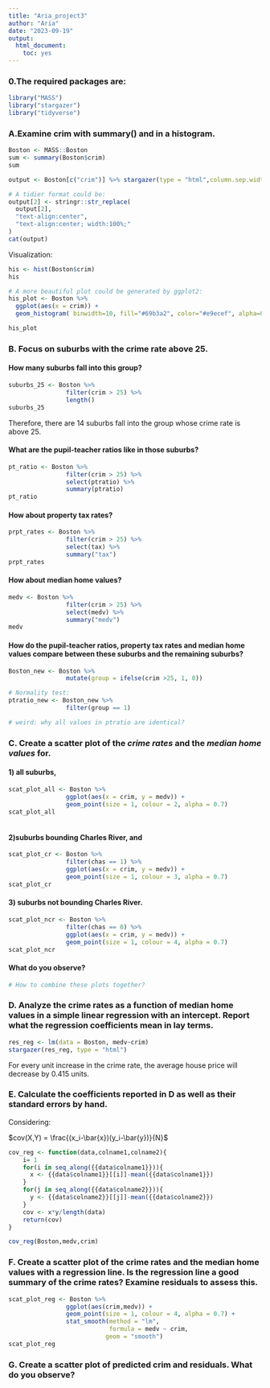 ```yaml
---
title: "Aria_project3"
author: "Aria"
date: "2023-09-19"
output: 
  html_document: 
    toc: yes
---
```

### 0.The required packages are:
```r
library("MASS")
library("stargazer")
library("tidyverse")
```

### A.Examine crim with summary() and in a histogram.
```r
Boston <- MASS::Boston
sum <- summary(Boston$crim)
sum
```

```r

output <- Boston[c("crim")] %>% stargazer(type = "html",column.sep.width = "20pt")

```

```r

# A tidier format could be:
output[2] <- stringr::str_replace(
  output[2], 
  "text-align:center", 
  "text-align:center; width:100%;"
)
cat(output)

```

Visualization:
```r
his <- hist(Boston$crim)
his

# A more beautiful plot could be generated by ggplot2:
his_plot <- Boston %>%
  ggplot(aes(x = crim)) +
  geom_histogram( binwidth=10, fill="#69b3a2", color="#e9ecef", alpha=0.9) 

his_plot
```

### B. Focus on suburbs with the crime rate above 25.  
#### How many suburbs fall into this group?  
```r
suburbs_25 <- Boston %>%
                filter(crim > 25) %>%
                length()
suburbs_25
```
Therefore, there are 14 suburbs fall into the group whose crime rate is above 25.

#### What are the pupil-teacher ratios like in those suburbs?  
```r
pt_ratio <- Boston %>%
                filter(crim > 25) %>%
                select(ptratio) %>%
                summary(ptratio)
pt_ratio
```

#### How about property tax rates?  
```r
prpt_rates <- Boston %>%
                filter(crim > 25) %>%
                select(tax) %>%
                summary("tax")
prpt_rates
```

#### How about median home values? 
```r
medv <- Boston %>%
                filter(crim > 25) %>%
                select(medv) %>%
                summary("medv")
medv
```

#### How do the pupil-teacher ratios, property tax rates and median home values compare between these suburbs and the remaining suburbs?
```r
Boston_new <- Boston %>%
                mutate(group = ifelse(crim >25, 1, 0))

# Normality test:
ptratio_new <- Boston_new %>%
                filter(group == 1)

# weird: why all values in ptratio are identical?
```

### C. Create a scatter plot of the _crime rates_ and the _median home values_ for. 
#### 1) all suburbs,  

```r
scat_plot_all <- Boston %>%
                ggplot(aes(x = crim, y = medv)) +
                geom_point(size = 1, colour = 2, alpha = 0.7) 
scat_plot_all
                  
```

#### 2)suburbs bounding Charles River, and  
```r
scat_plot_cr <- Boston %>%
                filter(chas == 1) %>%
                ggplot(aes(x = crim, y = medv)) +
                geom_point(size = 1, colour = 3, alpha = 0.7) 
scat_plot_cr
```

#### 3) suburbs not bounding Charles River.  
```r
scat_plot_ncr <- Boston %>%
                filter(chas == 0) %>%
                ggplot(aes(x = crim, y = medv)) +
                geom_point(size = 1, colour = 4, alpha = 0.7) 
scat_plot_ncr
```

#### What do you observe?
```r
# How to combine these plots together?
```

### D. Analyze the crime rates as a function of median home values in a simple linear regression with an intercept. Report what the regression coefficients mean in lay terms.
```r
res_reg <- lm(data = Boston, medv~crim)
stargazer(res_reg, type = "html")
```

For every unit increase in the crime rate, the average house price will decrease by 0.415 units.

### E. Calculate the coefficients reported in D as well as their standard errors by hand.
Considering:

$cov(X,Y) = \frac{(x_i-\bar{x})(y_i-\bar{y})}{N}$

```r
cov_reg <- function(data,colname1,colname2){
    i= 1
    for(i in seq_along({{data$colname1}})){
      x <- {{data$colname1}}[[i]]-mean({{data$colname1}})
    }
    for(j in seq_along({{data$colname2}})){
      y <- {{data$colname2}}[[j]]-mean({{data$colname2}})
    } 
    cov <- x*y/length(data)
    return(cov)
}

cov_reg(Boston,medv,crim)

```

### F. Create a scatter plot of the crime rates and the median home values with a regression line. Is the regression line a good summary of the crime rates? Examine residuals to assess this.
```r
scat_plot_reg <- Boston %>%
                ggplot(aes(crim,medv)) +
                geom_point(size = 1, colour = 4, alpha = 0.7) +
                stat_smooth(method = "lm",
                            formula = medv ~ crim,
                           geom = "smooth")
scat_plot_reg
```

### G. Create a scatter plot of predicted crim and residuals. What do you observe?